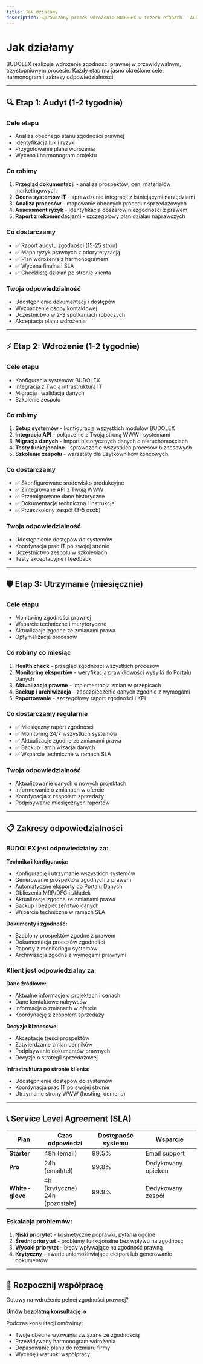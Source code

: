 ```yaml
---
title: Jak działamy
description: Sprawdzony proces wdrożenia BUDOLEX w trzech etapach - Audyt, Wdrożenie, Utrzymanie. SLA i zakres odpowiedzialności.
---
```



<Head>
  <title>Jak działamy - Proces wdrożenia BUDOLEX</title>
  <meta name="description" content="Audyt, wdrożenie, utrzymanie - sprawdzony proces wdrożenia zgodności prawnej w trzech etapach. SLA i zakresy odpowiedzialności." />
</Head>

# Jak działamy

BUDOLEX realizuje wdrożenie zgodności prawnej w przewidywalnym, trzystopniowym procesie. Każdy etap ma jasno określone cele, harmonogram i zakresy odpowiedzialności.

---

## 🔍 Etap 1: Audyt (1-2 tygodnie)

### Cele etapu
- Analiza obecnego stanu zgodności prawnej
- Identyfikacja luk i ryzyk
- Przygotowanie planu wdrożenia
- Wycena i harmonogram projektu

### Co robimy
1. **Przegląd dokumentacji** - analiza prospektów, cen, materiałów marketingowych
2. **Ocena systemów IT** - sprawdzenie integracji z istniejącymi narzędziami
3. **Analiza procesów** - mapowanie obecnych procedur sprzedażowych
4. **Assessment ryzyk** - identyfikacja obszarów niezgodności z prawem
5. **Raport z rekomendacjami** - szczegółowy plan działań naprawczych

### Co dostarczamy
- ✅ Raport audytu zgodności (15-25 stron)
- ✅ Mapa ryzyk prawnych z priorytetyzacją
- ✅ Plan wdrożenia z harmonogramem
- ✅ Wycena finalna i SLA
- ✅ Checklistę działań po stronie klienta

### Twoja odpowiedzialność
- Udostępnienie dokumentacji i dostępów
- Wyznaczenie osoby kontaktowej
- Uczestnictwo w 2-3 spotkaniach roboczych
- Akceptacja planu wdrożenia

---

## ⚡ Etap 2: Wdrożenie (1-2 tygodnie)

### Cele etapu
- Konfiguracja systemów BUDOLEX
- Integracja z Twoją infrastrukturą IT
- Migracja i walidacja danych
- Szkolenie zespołu

### Co robimy
1. **Setup systemów** - konfiguracja wszystkich modułów BUDOLEX
2. **Integracja API** - połączenie z Twoją stroną WWW i systemami
3. **Migracja danych** - import historycznych danych o nieruchomościach
4. **Testy funkcjonalne** - sprawdzenie wszystkich procesów biznesowych
5. **Szkolenie zespołu** - warsztaty dla użytkowników końcowych

### Co dostarczamy
- ✅ Skonfigurowane środowisko produkcyjne
- ✅ Zintegrowane API z Twoją WWW
- ✅ Przemigrowane dane historyczne
- ✅ Dokumentację techniczną i instrukcje
- ✅ Przeszkolony zespół (3-5 osób)

### Twoja odpowiedzialność
- Udostępnienie dostępów do systemów
- Koordynacja prac IT po swojej stronie
- Uczestnictwo zespołu w szkoleniach
- Testy akceptacyjne i feedback

---

## 🛡️ Etap 3: Utrzymanie (miesięcznie)

### Cele etapu
- Monitoring zgodności prawnej
- Wsparcie techniczne i merytoryczne
- Aktualizacje zgodne ze zmianami prawa
- Optymalizacja procesów

### Co robimy co miesiąc
1. **Health check** - przegląd zgodności wszystkich procesów
2. **Monitoring eksportów** - weryfikacja prawidłowości wysyłki do Portalu Danych
3. **Aktualizacje prawne** - implementacja zmian w przepisach
4. **Backup i archiwizacja** - zabezpieczenie danych zgodnie z wymogami
5. **Raportowanie** - szczegółowy raport zgodności i KPI

### Co dostarczamy regularnie
- ✅ Miesięczny raport zgodności
- ✅ Monitoring 24/7 wszystkich systemów
- ✅ Aktualizacje zgodne ze zmianami prawa
- ✅ Backup i archiwizacja danych
- ✅ Wsparcie techniczne w ramach SLA

### Twoja odpowiedzialność
- Aktualizowanie danych o nowych projektach
- Informowanie o zmianach w ofercie
- Koordynacja z zespołem sprzedaży
- Podpisywanie miesięcznych raportów

---

## 📋 Zakresy odpowiedzialności

### BUDOLEX jest odpowiedzialny za:

**Technika i konfiguracja:**
- Konfigurację i utrzymanie wszystkich systemów
- Generowanie prospektów zgodnych z prawem
- Automatyczne eksporty do Portalu Danych
- Obliczenia MRP/DFG i składek
- Aktualizacje zgodne ze zmianami prawa
- Backup i bezpieczeństwo danych
- Wsparcie techniczne w ramach SLA

**Dokumenty i zgodność:**
- Szablony prospektów zgodne z prawem
- Dokumentacja procesów zgodności
- Raporty z monitoringu systemów
- Archiwizacja zgodna z wymogami prawnymi

### Klient jest odpowiedzialny za:

**Dane źródłowe:**
- Aktualne informacje o projektach i cenach
- Dane kontaktowe nabywców
- Informacje o zmianach w ofercie
- Koordynację z zespołem sprzedaży

**Decyzje biznesowe:**
- Akceptację treści prospektów
- Zatwierdzanie zmian cenników
- Podpisywanie dokumentów prawnych
- Decyzje o strategii sprzedażowej

**Infrastruktura po stronie klienta:**
- Udostępnienie dostępów do systemów
- Koordynacja prac IT po swojej stronie
- Utrzymanie strony WWW (hosting, domena)

---

## 📞 Service Level Agreement (SLA)

| Plan | Czas odpowiedzi | Dostępność systemu | Wsparcie |
|------|----------------|-------------------|----------|
| **Starter** | 48h (email) | 99.5% | Email support |
| **Pro** | 24h (email/tel) | 99.8% | Dedykowany opiekun |
| **White-glove** | 4h (krytyczne)<br/>24h (pozostałe) | 99.9% | Dedykowany zespół |

### Eskalacja problemów:
1. **Niski priorytet** - kosmetyczne poprawki, pytania ogólne
2. **Średni priorytet** - problemy funkcjonalne bez wpływu na zgodność
3. **Wysoki priorytet** - błędy wpływające na zgodność prawną
4. **Krytyczny** - awarie uniemożliwiające eksport lub generowanie dokumentów

---

## 🎯 Rozpocznij współpracę

Gotowy na wdrożenie pełnej zgodności prawnej?

**[Umów bezpłatną konsultację →](/kontakt)**

Podczas konsultacji omówimy:
- Twoje obecne wyzwania związane ze zgodnością
- Przewidywany harmonogram wdrożenia
- Dopasowanie planu do rozmiaru firmy
- Wycenę i warunki współpracy
